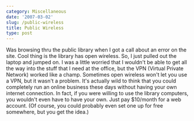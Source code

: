 ```yaml
---
category: Miscellaneous
date: '2007-03-02'
slug: /public-wireless
title: Public Wireless
type: post
---
```



Was browsing thru the public library when I got a call about an
error on the site. Cool thing is the library has open wireless. So,
I just pulled out the laptop and jumped on. I was a little worried
that I wouldn't be able to get all the way into the stuff that I
need at the office, but the VPN (Virtual Private Network) worked
like a champ. Sometimes open wireless won't let you use a VPN, but
it wasn't a problem. It's actually wild to think that you could
completely run an online business these days without having your
own internet connection. In fact, if you were willing to use the
library computers, you wouldn't even have to have your own. Just
pay $10/month for a web account. (Of course, you could probably
even set one up for free somewhere, but you get the idea.)